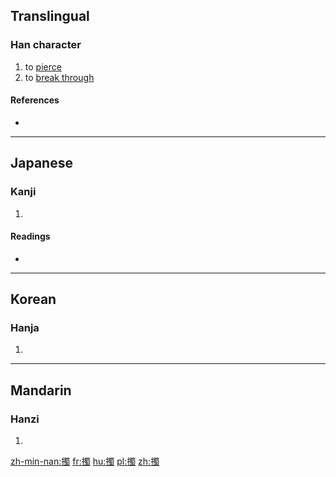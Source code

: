 ==Translingual==

===Han character===
{{Han char|rn=64|rad=手|as=13|sn=16|four=5602<sub>7</sub>|canj=手田中戈 (QWLI), X手田中戈 (XQWLI)|ids=⿰[[扌]][[蜀]]}}

# to [[pierce]]
# to [[break through]]

====References====
* {{Han ref|kx=0458.080|dkj=12799|dj=0806.240|hdz=31970.030|uh=64C9|ud=25801|bh=E9A8|bd=59816}}

----

==Japanese==

===Kanji===
{{ja-kanji|grade=|rs=手13}}

# {{defn|lang=ja|sort=手13}}

====Readings====
* {{ja-readings|on=[[さく]] (saku), [[たく]] (taku), [[しょく]] (shoku), [[ぞく]] (zoku)|kun=[[さす]] (sasu)}}

----

==Korean==

===Hanja===
{{ko-hanja|hangeul=착|eumhun=|rv=chak|mr=ch'ak|y=chak}}

# {{defn|lang=ko|sort=手13}}

----

==Mandarin==

===Hanzi===
{{cmn-hanzi|pin=[[chuō]] ([[chuo1]]), [[chuò]] ([[chuo4]])|wg=ch'o<sup>1</sup>, ch'o<sup>4</sup>}}

# {{defn|lang=cmn|sort=手13}}

[[zh-min-nan:擉]]
[[fr:擉]]
[[hu:擉]]
[[pl:擉]]
[[zh:擉]]